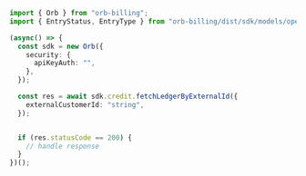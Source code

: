 ```typescript FetchLedgerByExternalId.ts
import { Orb } from "orb-billing";
import { EntryStatus, EntryType } from "orb-billing/dist/sdk/models/operations";

(async() => {
  const sdk = new Orb({
    security: {
      apiKeyAuth: "",
    },
  });

  const res = await sdk.credit.fetchLedgerByExternalId({
    externalCustomerId: "string",
  });


  if (res.statusCode == 200) {
    // handle response
  }
})();
```
